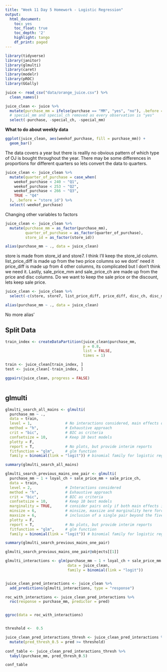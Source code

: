 ```yaml
---
title: "Week 11 Day 5 Homework - Logistic Regression"
output:
  html_document:
    toc: yes
    toc_float: true
    toc_depth: '2'
    highlight: tango
    df_print: paged
---
```


```r
library(tidyverse)
library(janitor)
library(glmulti)
library(caret)
library(modelr)
library(pROC)
library(GGally)
```

```r
juice <- read_csv("data/orange_juice.csv") %>% 
  clean_names()
```

```r
juice_clean <- juice %>% 
  mutate(purchase_mm = ifelse(purchase == "MM", "yes", "no"), .before = purchase) %>% 
  # special_mm and special_ch removed as every observation is "yes"
  select(-purchase, -special_ch, -special_mm)


```

**What to do about weekly data**

```r
ggplot(juice_clean, aes(weekof_purchase, fill = purchase_mm)) +
  geom_bar()

```

The data covers a year but there is reallly no obvious pattern of which type of OJ is bought throughout the year. 
There may be some differences in proportions for different quarters so lets convert the data to quarters. 

```r
juice_clean <- juice_clean %>% 
  mutate(quarter_of_purchase = case_when(
    weekof_purchase < 240 ~ "Q1",
    weekof_purchase < 253 ~ "Q2",
    weekof_purchase < 266 ~ "Q3",
    TRUE ~ "Q4"
  ), .before = "store_id") %>% 
  select(-weekof_purchase)
```

Changing other variables to factors

```r
juice_clean <- juice_clean %>% 
  mutate(purchase_mm = as_factor(purchase_mm),
         quarter_of_purchase = as_factor(quarter_of_purchase),
         store_id = as_factor(store_id))

```


```r
alias(purchase_mm ~ ., data = juice_clean)
```

store is made from store_id and store7. I think I'll keep the store_id column. 
list_price_diff is made up from the two price columns so we dont' need it
price_diff is made up from 4 other columns, its complicated but I don't think we need it.
Lastly, sale_price_mm and sale_price_ch are made up from the price and disc columns. Do we want to keep the sale price or the discount, lets keep sale price. 

```r
juice_clean <- juice_clean %>% 
  select(-c(store, store7, list_price_diff, price_diff, disc_ch, disc_mm))
```

```r
alias(purchase_mm ~ ., data = juice_clean)
```

No more alias'


## Split Data

```r
train_index <- createDataPartition(juice_clean$purchase_mm,
                                   p = 0.8,
                                   list = FALSE, 
                                   times = 1)

train <- juice_clean[train_index, ]
test <- juice_clean[-train_index, ]


```


```r
ggpairs(juice_clean, progress = FALSE)



```



## glmulti

```r
glmulti_search_all_mains <- glmulti(
  purchase_mm ~ ., 
  data = train,
  level = 1,               # No interactions considered, main effects only
  method = "h",            # Exhaustive approach
  crit = "bic",            # BIC as criteria
  confsetsize = 10,        # Keep 10 best models
  plotty = F, 
  report = T,              # No plots, but provide interim reports
  fitfunction = "glm",     # glm function
  family = binomial(link = "logit")) # binomial family for logistic regression

summary(glmulti_search_all_mains)
```

```r
glmulti_search_previous_mains_one_pair <- glmulti(
  purchase_mm ~ 1 + loyal_ch + sale_price_mm + sale_price_ch, 
  data = train,
  level = 2,               # Interactions considered
  method = "h",            # Exhaustive approach
  crit = "bic",            # BIC as criteria
  confsetsize = 10,        # Keep 10 best models
  marginality = TRUE,      # consider pairs only if both main effects in model
  minsize = 6,             # minsize, maxsize and marginality here force 
  maxsize = 6,             # inclusion of a single pair beyond the five main effects
  plotty = F, 
  report = T,              # No plots, but provide interim reports
  fitfunction = "glm",     # glm function
  family = binomial(link = "logit")) # binomial family for logistic regression

summary(glmulti_search_previous_mains_one_pair)

```

```r
glmulti_search_previous_mains_one_pair@objects[[1]]
```

```r
glmulti_interactions <- glm(purchase_mm ~ 1 + loyal_ch + sale_price_mm + sale_price_ch + sale_price_mm:loyal_ch + sale_price_ch:loyal_ch + sale_price_ch:sale_price_mm,
                            data = juice_clean, 
                            family = binomial(link = "logit"))


juice_clean_pred_interactions <- juice_clean %>% 
  add_predictions(glmulti_interactions, type = "response")

roc_with_interactions <- juice_clean_pred_interactions %>% 
  roc(response = purchase_mm, predictor = pred)


ggroc(data = roc_with_interactions)


threshold <-  0.5

juice_clean_pred_interactions_thresh <- juice_clean_pred_interactions %>% 
  mutate(pred_thresh_0.5 = pred >= threshold)
  
conf_table <- juice_clean_pred_interactions_thresh %>%
  tabyl(purchase_mm, pred_thresh_0.5)

conf_table
```



